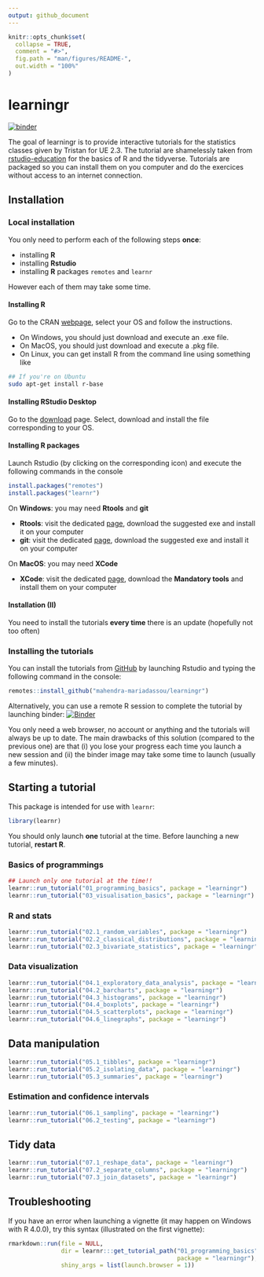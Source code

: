 ```yaml
---
output: github_document
---
```


<!-- README.md is generated from README.Rmd. Please edit that file -->

```r
knitr::opts_chunk$set(
  collapse = TRUE,
  comment = "#>",
  fig.path = "man/figures/README-",
  out.width = "100%"
)
```

# learningr

<!-- badges: start -->
[![binder](https://github.com/mahendra-mariadassou/learningr/workflows/binder/badge.svg)](https://mybinder.org/v2/gh/mahendra-mariadassou/learningr/master)
<!-- badges: end -->

The goal of learningr is to provide interactive tutorials for the statistics classes given by Tristan for UE 2.3. The tutorial are shamelessly taken from [rstudio-education](https://rstudio.cloud/learn/primers) for the basics of R and the tidyverse. Tutorials are packaged so you can install them on you computer and do the exercices without access to an internet connection. 

## Installation

### Local installation

You only need to perform each of the following steps **once**:

- installing **R** 
- installing **Rstudio**
- installing **R** packages `remotes` and `learnr`

However each of them may take some time. 

#### Installing R

Go to the CRAN [webpage](https://cran.r-project.org/), select your OS and follow the instructions. 

- On Windows, you should just download and execute an .exe file. 
- On MacOS, you should just download and execute a .pkg file. 
- On Linux, you can get install R from the command line using something like

```bash
## If you're on Ubuntu
sudo apt-get install r-base
```

#### Installing RStudio Desktop

Go to the [download](https://rstudio.com/products/rstudio/download/#download) page. Select, download and install the file corresponding to your OS. 

#### Installing R packages

Launch Rstudio (by clicking on the corresponding icon) and execute the following commands in the console

```r
install.packages("remotes") 
install.packages("learnr") 
```

On **Windows**: you may need **Rtools** and **git** 

- **Rtools**: visit the dedicated [page](https://cran.r-project.org/bin/windows/Rtools/), download the suggested exe and install it on your computer
- **git**: visit the dedicated [page](https://git-scm.com/download/win), download the suggested exe and install it on your computer

On **MacOS**: you may need **XCode** 

- **XCode**: visit the dedicated [page](https://mac.r-project.org/tools/), download the **Mandatory tools** and install them on your computer

#### Installation (II)

You need to install the tutorials **every time** there is an update (hopefully not too often)

### Installing the tutorials

You can install the tutorials from [GitHub](https://github.com/) by launching Rstudio and typing the following command in the console:

``` r
remotes::install_github("mahendra-mariadassou/learningr")
```

Alternatively, you can use a remote R session to complete the tutorial by launching binder:  [![Binder](https://mybinder.org/badge_logo.svg)](https://mybinder.org/v2/gh/mahendra-mariadassou/learningr/master?urlpath=rstudio)

You only need a web browser, no account or anything and the tutorials will always be up to date. The main drawbacks of this solution (compared to the previous one) are that (i) you lose your progress each time you launch a new session and (ii) the binder image may take some time to launch (usually a few minutes). 

## Starting a tutorial

This package is intended for use with `learnr`:

```r
library(learnr)
```

You should only launch **one** tutorial at the time. Before launching a new tutorial, **restart R**. 

### Basics of programmings 

```r
## Launch only one tutorial at the time!!
learnr::run_tutorial("01_programming_basics", package = "learningr")
learnr::run_tutorial("03_visualisation_basics", package = "learningr")
```

### R and stats

```r
learnr::run_tutorial("02.1_random_variables", package = "learningr")
learnr::run_tutorial("02.2_classical_distributions", package = "learningr")
learnr::run_tutorial("02.3_bivariate_statistics", package = "learningr")
```

### Data visualization

```r
learnr::run_tutorial("04.1_exploratory_data_analysis", package = "learningr")
learnr::run_tutorial("04.2_barcharts", package = "learningr")
learnr::run_tutorial("04.3_histograms", package = "learningr")
learnr::run_tutorial("04.4_boxplots", package = "learningr")
learnr::run_tutorial("04.5_scatterplots", package = "learningr")
learnr::run_tutorial("04.6_linegraphs", package = "learningr")
```

## Data manipulation

```r
learnr::run_tutorial("05.1_tibbles", package = "learningr")
learnr::run_tutorial("05.2_isolating_data", package = "learningr")
learnr::run_tutorial("05.3_summaries", package = "learningr")
```

### Estimation and confidence intervals

```r
learnr::run_tutorial("06.1_sampling", package = "learningr")
learnr::run_tutorial("06.2_testing", package = "learningr")
```

## Tidy data

```r
learnr::run_tutorial("07.1_reshape_data", package = "learningr")
learnr::run_tutorial("07.2_separate_columns", package = "learningr")
learnr::run_tutorial("07.3_join_datasets", package = "learningr")
```



## Troubleshooting

If you have an error when launching a vignette (it may happen on Windows with R 4.0.0), try this syntax (illustrated on the first vignette):

```r
rmarkdown::run(file = NULL, 
               dir = learnr:::get_tutorial_path("01_programming_basics",  
                                                package = "learningr"), 
               shiny_args = list(launch.browser = 1))
```
